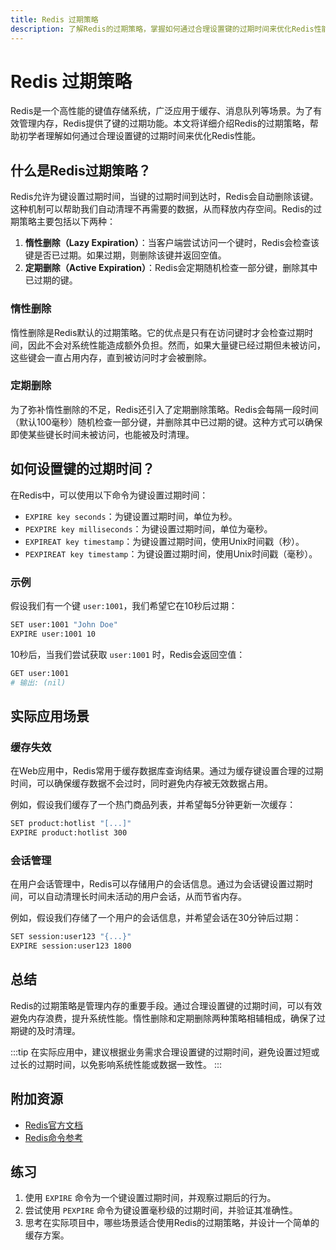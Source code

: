 ```yaml
---
title: Redis 过期策略
description: 了解Redis的过期策略，掌握如何通过合理设置键的过期时间来优化Redis性能。
---
```


# Redis 过期策略

Redis是一个高性能的键值存储系统，广泛应用于缓存、消息队列等场景。为了有效管理内存，Redis提供了键的过期功能。本文将详细介绍Redis的过期策略，帮助初学者理解如何通过合理设置键的过期时间来优化Redis性能。

## 什么是Redis过期策略？

Redis允许为键设置过期时间，当键的过期时间到达时，Redis会自动删除该键。这种机制可以帮助我们自动清理不再需要的数据，从而释放内存空间。Redis的过期策略主要包括以下两种：

1. **惰性删除（Lazy Expiration）**：当客户端尝试访问一个键时，Redis会检查该键是否已过期。如果过期，则删除该键并返回空值。
2. **定期删除（Active Expiration）**：Redis会定期随机检查一部分键，删除其中已过期的键。

### 惰性删除

惰性删除是Redis默认的过期策略。它的优点是只有在访问键时才会检查过期时间，因此不会对系统性能造成额外负担。然而，如果大量键已经过期但未被访问，这些键会一直占用内存，直到被访问时才会被删除。

### 定期删除

为了弥补惰性删除的不足，Redis还引入了定期删除策略。Redis会每隔一段时间（默认100毫秒）随机检查一部分键，并删除其中已过期的键。这种方式可以确保即使某些键长时间未被访问，也能被及时清理。

## 如何设置键的过期时间？

在Redis中，可以使用以下命令为键设置过期时间：

- `EXPIRE key seconds`：为键设置过期时间，单位为秒。
- `PEXPIRE key milliseconds`：为键设置过期时间，单位为毫秒。
- `EXPIREAT key timestamp`：为键设置过期时间，使用Unix时间戳（秒）。
- `PEXPIREAT key timestamp`：为键设置过期时间，使用Unix时间戳（毫秒）。

### 示例

假设我们有一个键 `user:1001`，我们希望它在10秒后过期：

```bash
SET user:1001 "John Doe"
EXPIRE user:1001 10
```

10秒后，当我们尝试获取 `user:1001` 时，Redis会返回空值：

```bash
GET user:1001
# 输出: (nil)
```

## 实际应用场景

### 缓存失效

在Web应用中，Redis常用于缓存数据库查询结果。通过为缓存键设置合理的过期时间，可以确保缓存数据不会过时，同时避免内存被无效数据占用。

例如，假设我们缓存了一个热门商品列表，并希望每5分钟更新一次缓存：

```bash
SET product:hotlist "[...]"
EXPIRE product:hotlist 300
```

### 会话管理

在用户会话管理中，Redis可以存储用户的会话信息。通过为会话键设置过期时间，可以自动清理长时间未活动的用户会话，从而节省内存。

例如，假设我们存储了一个用户的会话信息，并希望会话在30分钟后过期：

```bash
SET session:user123 "{...}"
EXPIRE session:user123 1800
```

## 总结

Redis的过期策略是管理内存的重要手段。通过合理设置键的过期时间，可以有效避免内存浪费，提升系统性能。惰性删除和定期删除两种策略相辅相成，确保了过期键的及时清理。

:::tip
在实际应用中，建议根据业务需求合理设置键的过期时间，避免设置过短或过长的过期时间，以免影响系统性能或数据一致性。
:::

## 附加资源

- [Redis官方文档](https://redis.io/documentation)
- [Redis命令参考](https://redis.io/commands)

## 练习

1. 使用 `EXPIRE` 命令为一个键设置过期时间，并观察过期后的行为。
2. 尝试使用 `PEXPIRE` 命令为键设置毫秒级的过期时间，并验证其准确性。
3. 思考在实际项目中，哪些场景适合使用Redis的过期策略，并设计一个简单的缓存方案。